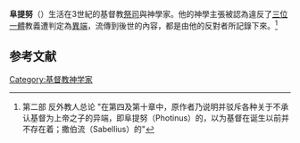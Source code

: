 '''阜提努'''（{{lang-en|Photinus}}）生活在3世紀的基督教[[祭司|祭司]]與神學家。他的神學主張被認為違反了[[三位一體|三位一體]]教義遭判定為[[異端|異端]]，流傳到後世的內容，都是由他的反對者所記錄下來。<ref>第二部 反外教人总论 "在第四及第十章中，原作者乃说明并驳斥各种关于不承认基督为上帝之子的异端，即阜提努（Photinus）的，以为基督在诞生以前并不存在着；撒伯流（Sabellius）的"</ref>
==参考文献==
<references/>
{{Authority control}}
{{DEFAULTSORT:Photinus}}
[[Category:基督教神学家|Category:基督教神学家]]